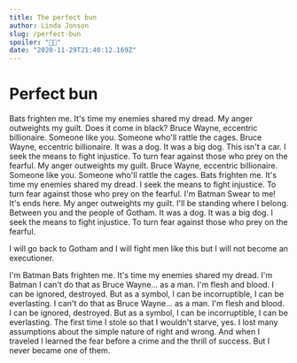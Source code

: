 ```yaml
---
title: The perfect bun
author: Linda Jonson
slug: /perfect-bun
spoiler: "🚀😊"
date: "2020-11-29T21:40:12.169Z"
---
```


# Perfect bun

Bats frighten me. It's time my enemies shared my dread. My anger outweights my guilt. Does it come in black? Bruce Wayne, eccentric billionaire. Someone like you. Someone who'll rattle the cages.
Bruce Wayne, eccentric billionaire. It was a dog. It was a big dog. This isn't a car. I seek the means to fight injustice. To turn fear against those who prey on the fearful.
My anger outweights my guilt. Bruce Wayne, eccentric billionaire. Someone like you. Someone who'll rattle the cages. Bats frighten me. It's time my enemies shared my dread. I seek the means to fight injustice. To turn fear against those who prey on the fearful.
I'm Batman Swear to me! It's ends here. My anger outweights my guilt. I'll be standing where l belong. Between you and the peopIe of Gotham. It was a dog. It was a big dog. I seek the means to fight injustice. To turn fear against those who prey on the fearful.

I will go back to Gotham and I will fight men Iike this but I will not become an executioner.

I'm Batman Bats frighten me. It's time my enemies shared my dread. I'm Batman I can't do that as Bruce Wayne... as a man. I'm flesh and blood. I can be ignored, destroyed. But as a symbol, I can be incorruptible, I can be everlasting.
I can't do that as Bruce Wayne... as a man. I'm flesh and blood. I can be ignored, destroyed. But as a symbol, I can be incorruptible, I can be everlasting.
The first time I stole so that I wouldn't starve, yes. I lost many assumptions about the simple nature of right and wrong. And when I traveled I learned the fear before a crime and the thrill of success. But I never became one of them.

